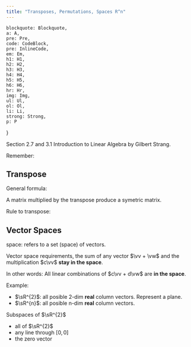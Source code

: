 ```yaml
---
title: "Transposes, Permutations, Spaces R^n"
---
```



    blockquote: Blockquote,
    a: A,
    pre: Pre,
    code: CodeBlock,
    pre: InlineCode,
    em: Em,
    h1: H1,
    h2: H2,
    h3: H3,
    h4: H4,
    h5: H5,
    h6: H6,
    hr: Hr,
    img: Img,
    ul: Ul,
    ol: Ol,
    li: Li,
    strong: Strong,
    p: P
}

Section 2.7 and 3.1 Introduction to Linear Algebra by Gilbert Strang.

Remember:

<Equation
    formula="\begin{bmatrix}
    \mA = \mL \mU
    \end{bmatrix}"
    description="LU decomposition."
/>

## Transpose

<Equation
    formula="\textrm{If} \quad \mA = \begin{bmatrix}
    1 & 2 & 3 \\
    0 & 0 & 4
    \end{bmatrix} \quad \textrm{then} \quad \mA^{T} = \begin{bmatrix}
    1 & 0 \\
    2 & 0 \\
    3 & 4
    \end{bmatrix}"
    description="Transpose"
/>

General formula:

<Equation
    formula="(\mA^T)_{ij} = \mA_{ji}"
    description="General formula for transpose."
/>

<Equation
    formula="\mA^T = \mA"
    description="Symetric matrix."
/>

<Important
    note="Transpose do not effect symetric matrices."
/>

A matrix multiplied by the transpose produce a symetric matrix.

<Equation
    formula="\mR^{T} \mR \textrm{ is always symetric}"
/>

Rule to transpose:

<Equation
    formula="(\mR^{T} \mR)^{T} = \mR^{T} \mR^{TT} = \mR^{T} \mR"
/>

## Vector Spaces

space: refers to a set (space) of vectors.

Vector space requirements, the sum of any vector $\vv + \vw$ and the multiplication $c\vv$ **stay in the space**.

In other words: All linear combinations of $c\vv + d\vw$ are **in the space**.


Example:
- $\sR^{2}$: all posible 2-dim **real** column vectors. Represent a plane.
- $\sR^{n}$: all posible n-dim **real** column vectors.

<Important
    note="Definition: The space $\sR^n$ consists of all column vectors $\vv$ with $n$ components (the components are real numbers)."
/>

<VectorSpace2D
    description="$\sR^{2}$ vector space."
/>

Subspaces of $\sR^{2}$
- all of $\sR^{2}$
- any line through $[0, 0]$
- the zero vector

<SubSpaceL2D
    description="any LINE through $[0,0]$ is a sub-space of the vector space $\sR^{2}$"
/>
